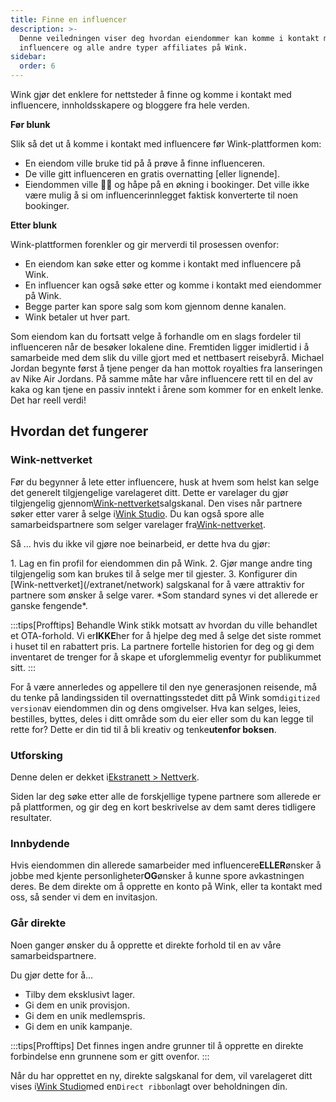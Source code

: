 ```yaml
---
title: Finne en influencer
description: >-
  Denne veiledningen viser deg hvordan eiendommer kan komme i kontakt med
  influencere og alle andre typer affiliates på Wink.
sidebar:
  order: 6
---
```


Wink gjør det enklere for nettsteder å finne og komme i kontakt med influencere, innholdsskapere og bloggere fra hele verden.

**Før blunk**

Slik så det ut å komme i kontakt med influencere før Wink-plattformen kom:

* En eiendom ville bruke tid på å prøve å finne influenceren.
* De ville gitt influenceren en gratis overnatting \[eller lignende].
* Eiendommen ville 🤞🏻 og håpe på en økning i bookinger. Det ville ikke være mulig å si om influencerinnlegget faktisk konverterte til noen bookinger.

**Etter blunk**

Wink-plattformen forenkler og gir merverdi til prosessen ovenfor:

* En eiendom kan søke etter og komme i kontakt med influencere på Wink.
* En influencer kan også søke etter og komme i kontakt med eiendommer på Wink.
* Begge parter kan spore salg som kom gjennom denne kanalen.
* Wink betaler ut hver part.

Som eiendom kan du fortsatt velge å forhandle om en slags fordeler til influenceren når de besøker lokalene dine.
Fremtiden ligger imidlertid i å samarbeide med dem slik du ville gjort med et nettbasert reisebyrå.
Michael Jordan begynte først å tjene penger da han mottok royalties fra lanseringen av Nike Air Jordans.
På samme måte har våre influencere rett til en del av kaka og kan tjene en passiv inntekt i årene som kommer for en enkelt lenke. Det har reell verdi!

## Hvordan det fungerer

### Wink-nettverket

Før du begynner å lete etter influencere, husk at hvem som helst kan selge det generelt tilgjengelige varelageret ditt.
Dette er varelager du gjør tilgjengelig gjennom[Wink-nettverket](/extranet/network)salgskanal. Den vises når partnere søker etter varer å selge i[Wink Studio](/studio/what-is-studio).
Du kan også spore alle samarbeidspartnere som selger varelager fra[Wink-nettverket](/extranet/network).

Så ... hvis du ikke vil gjøre noe beinarbeid, er dette hva du gjør:

<Steps>
  1. Lag en fin profil for eiendommen din på Wink.
  2. Gjør mange andre ting tilgjengelig som kan brukes til å selge mer til gjester.
  3. Konfigurer din [Wink-nettverket](/extranet/network) salgskanal for å være attraktiv for partnere som ønsker å selge varer. *Som standard synes vi det allerede er ganske fengende*.
</Steps>


:::tips\[Profftips]
Behandle Wink stikk motsatt av hvordan du ville behandlet et OTA-forhold. Vi er**IKKE**her for å hjelpe deg med å selge det siste rommet i huset til en rabattert pris. La partnere fortelle historien for deg og gi dem inventaret de trenger for å skape et uforglemmelig eventyr for publikummet sitt. :::

For å være annerledes og appellere til den nye generasjonen reisende, må du tenke på landingssiden til overnattingsstedet ditt på Wink som`digitized version`av eiendommen din og dens omgivelser. Hva kan selges, leies, bestilles, byttes, deles i ditt område som du eier eller som du kan legge til rette for? Dette er din tid til å bli kreativ og tenke**utenfor boksen**.

### Utforsking

Denne delen er dekket i[Ekstranett > Nettverk](/extranet/network/#explore-network).

Siden lar deg søke etter alle de forskjellige typene partnere som allerede er på plattformen, og gir deg en kort beskrivelse av dem samt deres tidligere resultater.

### Innbydende

Hvis eiendommen din allerede samarbeider med influencere**ELLER**ønsker å jobbe med kjente personligheter**OG**ønsker å kunne spore avkastningen deres. Be dem direkte om å opprette en konto på Wink, eller ta kontakt med oss, så sender vi dem en invitasjon.

### Går direkte

Noen ganger ønsker du å opprette et direkte forhold til en av våre samarbeidspartnere.

Du gjør dette for å...

* Tilby dem eksklusivt lager.
* Gi dem en unik provisjon.
* Gi dem en unik medlemspris.
* Gi dem en unik kampanje.

:::tips\[Profftips]
Det finnes ingen andre grunner til å opprette en direkte forbindelse enn grunnene som er gitt ovenfor.
:::

Når du har opprettet en ny, direkte salgskanal for dem, vil varelageret ditt vises i[Wink Studio](/studio/what-is-studio)med en`Direct ribbon`lagt over beholdningen din.

